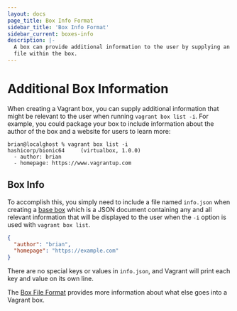 ```yaml
---
layout: docs
page_title: Box Info Format
sidebar_title: 'Box Info Format'
sidebar_current: boxes-info
description: |-
  A box can provide additional information to the user by supplying an info.json
  file within the box.
---
```


# Additional Box Information

When creating a Vagrant box, you can supply additional information that might be
relevant to the user when running `vagrant box list -i`. For example, you could
package your box to include information about the author of the box and a
website for users to learn more:

```
brian@localghost % vagrant box list -i
hashicorp/bionic64     (virtualbox, 1.0.0)
  - author: brian
  - homepage: https://www.vagrantup.com
```

## Box Info

To accomplish this, you simply need to include a file named `info.json` when
creating a [base box](/docs/boxes/base.html) which is a JSON document containing
any and all relevant information that will be displayed to the user when the
`-i` option is used with `vagrant box list`.

```json
{
  "author": "brian",
  "homepage": "https://example.com"
}
```

There are no special keys or values in `info.json`, and Vagrant will print each
key and value on its own line.

The [Box File Format](/docs/boxes/format.html) provides more information about what
else goes into a Vagrant box.
